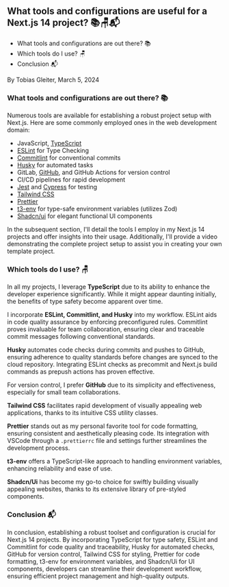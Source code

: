 ## What tools and configurations are useful for a Next.js 14 project? 📚🪑📬

- What tools and configurations are out there? 📚
- Which tools do I use? 🪑
- Conclusion 📬

By Tobias Gleiter, March 5, 2024

### What tools and configurations are out there? 📚

Numerous tools are available for establishing a robust project setup with Next.js. Here are some commonly employed ones in the web development domain:

- JavaScript, [TypeScript](https://www.typescriptlang.org)
- [ESLint](https://eslint.org) for Type Checking
- [Commitlint](https://commitlint.js.org) for conventional commits
- [Husky](https://typicode.github.io/husky/) for automated tasks
- GitLab, [GitHub](https://github.com), and GitHub Actions for version control
- CI/CD pipelines for rapid development
- [Jest](https://jestjs.io) and [Cypress](https://www.cypress.io) for testing
- [Tailwind CSS](https://tailwindcss.com)
- [Prettier](https://prettier.io)
- [t3-env](https://github.com/t3-oss/t3-env) for type-safe environment variables (utilizes Zod)
- [Shadcn/ui](https://ui.shadcn.com) for elegant functional UI components

In the subsequent section, I'll detail the tools I employ in my Next.js 14 projects and offer insights into their usage. Additionally, I'll provide a video demonstrating the complete project setup to assist you in creating your own template project.

### Which tools do I use? 🪑

In all my projects, I leverage **TypeScript** due to its ability to enhance the developer experience significantly. While it might appear daunting initially, the benefits of type safety become apparent over time.

I incorporate **ESLint, Commitlint, and Husky** into my workflow. ESLint aids in code quality assurance by enforcing preconfigured rules. Commitlint proves invaluable for team collaboration, ensuring clear and traceable commit messages following conventional standards.

**Husky** automates code checks during commits and pushes to GitHub, ensuring adherence to quality standards before changes are synced to the cloud repository. Integrating ESLint checks as precommit and Next.js build commands as prepush actions has proven effective.

For version control, I prefer **GitHub** due to its simplicity and effectiveness, especially for small team collaborations.

**Tailwind CSS** facilitates rapid development of visually appealing web applications, thanks to its intuitive CSS utility classes.

**Prettier** stands out as my personal favorite tool for code formatting, ensuring consistent and aesthetically pleasing code. Its integration with VSCode through a `.prettierrc` file and settings further streamlines the development process.

**t3-env** offers a TypeScript-like approach to handling environment variables, enhancing reliability and ease of use.

**Shadcn/Ui** has become my go-to choice for swiftly building visually appealing websites, thanks to its extensive library of pre-styled components.

### Conclusion 📬

In conclusion, establishing a robust toolset and configuration is crucial for Next.js 14 projects. By incorporating TypeScript for type safety, ESLint and Commitlint for code quality and traceability, Husky for automated checks, GitHub for version control, Tailwind CSS for styling, Prettier for code formatting, t3-env for environment variables, and Shadcn/Ui for UI components, developers can streamline their development workflow, ensuring efficient project management and high-quality outputs.